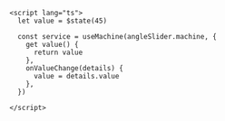 ```svelte
<script lang="ts">
  let value = $state(45)

  const service = useMachine(angleSlider.machine, {
    get value() {
      return value
    },
    onValueChange(details) {
      value = details.value
    },
  })

</script>
```
